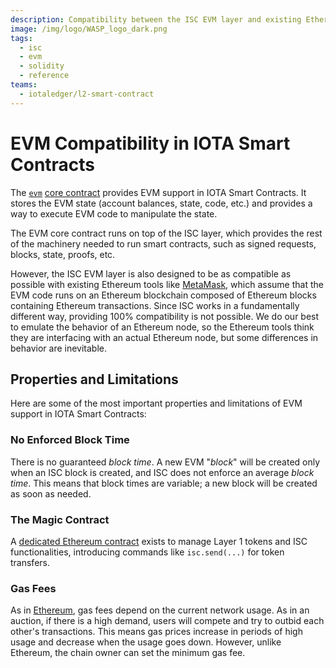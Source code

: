 ```yaml
---
description: Compatibility between the ISC EVM layer and existing Ethereum smart contracts and tooling.
image: /img/logo/WASP_logo_dark.png
tags:
  - isc
  - evm
  - solidity
  - reference
teams:
  - iotaledger/l2-smart-contract
---
```



# EVM Compatibility in IOTA Smart Contracts

The [`evm`](../references/core-contracts/evm.md) [core contract](../references/core-contracts/overview.md)
provides EVM support in IOTA Smart Contracts. It stores the EVM state (account balances, state, code,
etc.) and provides a way to execute EVM code to manipulate the state.

The EVM core contract runs on top of the ISC layer, which provides the rest of the machinery needed to run smart
contracts, such as signed requests, blocks, state, proofs, etc.

However, the ISC EVM layer is also designed to be as compatible as possible with existing Ethereum tools
like [MetaMask](https://metamask.io/), which assume that the EVM code runs on an Ethereum blockchain composed of
Ethereum blocks containing Ethereum transactions. Since ISC works in a fundamentally different way,
providing 100% compatibility is not possible. We do our best to emulate the behavior of an Ethereum node, so the
Ethereum tools think they are interfacing with an actual Ethereum node, but some differences in behavior are inevitable.

## Properties and Limitations

Here are some of the most important properties and limitations of EVM support in IOTA Smart Contracts:

### No Enforced Block Time

There is no guaranteed _block time_. A new EVM "_block_" will be created only when an ISC block is created, and ISC does
not enforce an average _block time_. This means that block times are variable; a new block will be created as soon as needed.

### The Magic Contract

A [dedicated Ethereum contract](../how-tos/core-contracts/introduction.md) exists to manage Layer 1 tokens and ISC
functionalities, introducing commands like `isc.send(...)` for token transfers.

### Gas Fees

As in [Ethereum](https://ethereum.org/en/developers/docs/gas), gas fees depend on the current network usage. As in an
auction, if there is a high demand, users will compete and try to outbid each other's transactions. This means gas prices
increase in periods of high usage and decrease when the usage goes down. However, unlike Ethereum, the chain owner can set
the minimum gas fee.

<QueryGasFees />
